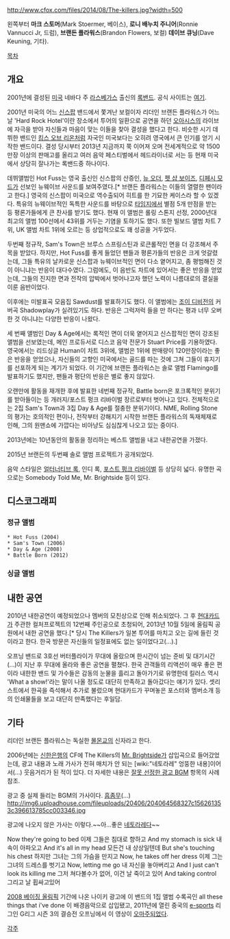 http://www.cfox.com/files/2014/08/The-killers.jpg?width=500

왼쪽부터 '''마크 스토머'''(Mark Stoermer, 베이스), '''로니 배누치 주니어'''(Ronnie Vannucci Jr, 드럼), '''브랜든 플라워스'''(Brandon Flowers, 보컬) '''데이브 큐닝'''(Dave Keuning, 기타).

[[목차]]
== 개요 ==
2001년에 결성된 [[미국]] 네바다 주 [[라스베가스]] 출신의 [[록밴드]]. 공식 사이트는 [http://www.thekillersmusic.com/ 여기].

2001년 미국의 어느 [[신스팝]] 밴드에서 쫓겨난 보컬이자 리더인 브랜든 플라워스가 어느날 'Hard Rock Hotel'이란 장소에서 투어의 일환으로 공연을 하던 [[오아시스]]의 라이브에 자극을 받아 자신들과 마음이 맞는 이들을 찾아 결성을 했다고 한다. 비슷한 시기 데뷔한 밴드인 [[킹스 오브 리온]]처럼 자국인 미국보다는 오히려 영국에서 큰 인기를 얻기 시작한 밴드이다. 결성 당시부터 2013년 지금까지 쭉 이어져 오며 전세계적으로 약 1500만장 이상의 판매고를 올리고 여러 음악 페스티벌에서 헤드라이너로 서는 등 현재 미국에서 상당히 잘나가는 록밴드중 하나이다.

데뷔앨범인 Hot Fuss는 영국 출신인 신스팝의 산증인, [[뉴 오더]], [[펫 샵 보이즈]], [[디페시 모드]]가 선보인 뉴웨이브 사운드를 보여주였다.[* 브랜든 플라워스는 이들의 열렬한 팬이라고 한다.] 영국의 신스팝이 미국으로 역수출되어 히트를 한 기묘한 케이스라 할 수 있겠다. 특유의 뉴웨이브적인 독특한 사운드를 바탕으로 [[타임]]지에서 별점 5개 만점을 받는 등 평론가들에게 큰 찬사를 받기도 했다. 현재 이 앨범은 롤링 스톤지 선정, 2000년대 최고의 앨범 100선에서 43위를 거두는 기염을 토하기도 했다. 또한 빌보드 앨범 차트 7위, UK 앨범 차트 1위에 오르는 등 상업적으로도 꽤 성공을 거두었다.

두번째 정규작, Sam's Town은 브루스 스프링스틴과 로큰롤적인 면을 더 강조해서 주목을 받았다. 하지만, Hot Fuss를 좋게 들었던 팬들과 평론가들의 반응은 크게 엇갈렸는데, 그들 특유의 날카로운 신스팝과 뉴웨이브적인 면이 다소 옅어지고, 좀 평범해진 것이 아니냐는 반응이 대다수였다. 그럼에도, 이 음반도 차트에 있어서는 좋은 반응을 얻었는데, 그들의 진지한 면과 전작의 압박에서 벗어나고자 했던 노력이 나름대로의 결실을 이룬 음반이었다.

이후에는 미발표곡 모음집 Sawdust를 발표하기도 했다. 이 앨범에는 [[조이 디비전]]의 커버곡 Shadowplay가 실려있기도 하다. 반응은 그럭저럭 들을 만 하다는 평과 너무 오버한 것 아니냐는 다양한 반응이 나왔다.

세 번째 앨범인 Day & Age에서는 록적인 면이 더욱 옅어지고 신스팝적인 면이 강조된 앨범을 선보였는데, 메인 프로듀서로 디스코 음악 전문가 Stuart Price를 기용하였다. 영국에서는 리드싱글 Human이 차트 3위에, 앨범은 1위에 판매량이 120만장이라는 좋은 반응을 얻었으나, 자신들의 고향인 미국에서는 골드를 따는 것에 그쳐 그들이 휴지기를 선포하게 되는 계기가 되었다. 이 기간에 브랜든 플라워스는 솔로 앨범 Flamingo를 발표하기도 했지만, 팬들과 평단의 반응은 별로 좋지 않았다. 

오랜만에 활동을 재개한 후에 발표한 네번째 정규작, Battle born은 포크록적인 분위기를 받아들이는 등 개러지/포스트 펑크 리바이벌 장르로부터 벗어나고 있다. 전체적으로는 2집 Sam's Town과 3집 Day & Age를 절충한 분위기이다. NME, Rolling Stone의 평가는 호의적인 편이나, 전작부터 강해지기 시작한 브랜든 플라워스의 독재체재로 인해, 그의 원맨쇼에 가깝다는 비아냥도 심심찮게 나오고 있는 중이다. 

2013년에는 10년동안의 활동을 정리하는 베스트 앨범을 내고 내한공연을 가졌다.

2015년 브랜든의 두번째 솔로 앨범 프로젝트가 공개되었다.

음악 스타일은 [[얼터너티브 록]], 인디 록, [[포스트 펑크 리바이벌]] 등 상당히 넓다.
유명한 곡으로는 Somebody Told Me, Mr. Brightside 등이 있다.

== 디스코그래피 ==
=== 정규 앨범 ===
 * Hot Fuss (2004)
 * Sam's Town (2006)
 * Day & Age (2008)
 * Battle Born (2012)

=== 싱글 앨범 ===

== 내한 공연 ==
2010년 내한공연이 예정되었으나 멤버의 모친상으로 인해 취소되었다. 그 후 [[현대카드]]가 주관한 컬처프로젝트의 12번째 주인공으로 초청되어, 2013년 10월 5일에 올림픽 공원에서 내한 공연을 했다.[* 당시 The Killers가 일본 투어를 마치고 오는 길에 들린 것이라고 한다. 한국 방문은 자신들의 일정표에도 없는 일이었다고(...).]

오프닝 밴드로 3호선 버터플라이가 무대에 올랐으며 한시간이 넘는 준비 및 대기시간(...)이 지난 후 무대에 올라와 좋은 공연을 펼쳤다. 한국 관객들의 리액션이 매우 좋은 편이라 내한한 밴드 및 가수들은 감동의 눈물을 흘리고 돌아가기로 유명한데 킬러스 역시 'What a show!'라는 말이 나올 정도로 대단히 만족하고 돌아갔다는 얘기가 있다. 셋리스트에서 한곡을 즉석해서 추가로 불렀으며 현대카드가 꾸며놓은 포스터와 멤버소개 등의 인쇄물들을 보고 대단히 만족했다는 후일담.

== 기타 ==
리더인 브랜든 플라워스는 독실한 [[몰몬교]]의 신자라고 한다.

2006년에는 [[신한은행]]의 CF에 The Killers의 [[Mr. Brightside]]가 삽입곡으로 들어갔었는데, 광고 내용과 노래 가사가 전혀 매치가 안 되는 [wiki:"네토라레" 엉뚱한 내용]이어서(...) 웃음거리가 된 적이 있다. 더 자세한 내용은 [[잘못 선정한 광고 BGM]] 항목의 사례 참조.

광고 중 실제 들리는 BGM의 가사이다. [[흠좀무]](...)
http://img6.uploadhouse.com/fileuploads/20406/204064568327c156261353c396613785cc003346.jpg

광고에 나오지 않은 가사는  이렇다.~~아...좋은 [[네토라레]]다~~

Now they're going to bed 
이제 그들은 침대로 향하고 
And my stomach is sick 
내 속이 아파오고 
And it's all in my head 
모든건 내 상상일텐데 
But she's touching his chest 
하지만 그녀는 그의 가슴을 만지고 
Now, he takes off her dress 
이제 그는 그녀의 드레스를 벗기고 
Now, letting me go 
내 자신을 놓아버리고 
And I just can't look its killing me 
그저 쳐다볼수가 없어, 이건 날 죽이고 있어 
And taking control 
그리고 날 휩싸고있어



[[2008 베이징 올림픽]] 기간에 나온 나이키 광고에 이 밴드의 1집 앨범 수록곡인 all these things that i've done 이 배경음악으로 삽입됐고, 2011년에 열린 중국의 [[e-sports]] 리그인 G리그 시즌 3의 결승전 오프닝에서 이 영상이 [[오마주]]되었다.

[[각주]]

